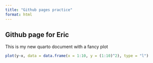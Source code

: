 ```yaml
---
title: "Github pages practice"
format: html
---
```


## Github page for Eric

This is my new quarto document with a fancy plot

```r

plot(y~x, data = data.frame(x = 1:10, y = (1:10)^2), type = "l")

```
